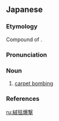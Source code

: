 {{also|絨毯爆擊}}
==Japanese==
{{wikipedia|lang=ja}}
{{ja-kanjitab|じゅう|たん|ばく|げき|yomi=o}}

===Etymology===
Compound of {{compound|絨毯|tr1=jūtan|t1=carpet|爆撃|tr2=bakugeki|t2=bombing|lang=ja|sort=しゅうたんばくげき'}}.

===Pronunciation===
{{ja-pron|yomi=o|じゅうたんばくげき|acc=5|acc_ref=DJR}}

===Noun===
{{ja-noun|kyu=絨毯爆擊|じゅうたんばくげき}}

# [[carpet bombing]]

===References===
<references/>

[[ru:絨毯爆撃]]